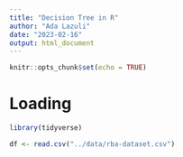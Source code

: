 ```yaml
---
title: "Decision Tree in R"
author: "Ada Lazuli"
date: "2023-02-16"
output: html_document
---
```


```r
knitr::opts_chunk$set(echo = TRUE)
```

# Loading

```r
library(tidyverse)
```

```r
df <- read.csv("../data/rba-dataset.csv")
```
